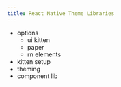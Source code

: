 ```yaml
---
title: React Native Theme Libraries
---
```


- options
  - ui kitten
  - paper
  - rn elements
- kitten setup
- theming
- component lib

<!--- © Aven LLC and Aven Contributors. Licensed under Creative Commons BY-NC-SA 4.0 https://creativecommons.org/licenses/by-nc-sa/4.0/ -->
